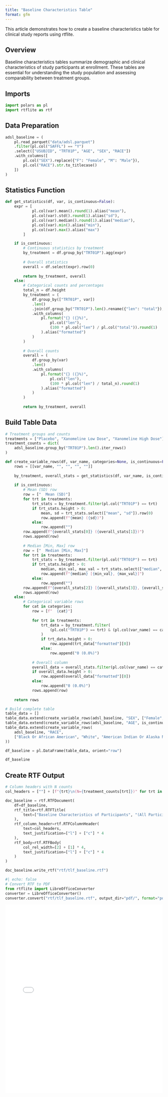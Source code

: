 ```yaml
---
title: "Baseline Characteristics Table"
format: gfm
---
```


<!-- `.md` and `.py` files are generated from the `.qmd` file. Please edit that file. -->

This article demonstrates how to create a baseline characteristics table for clinical study reports using rtflite.

## Overview

Baseline characteristics tables summarize demographic and clinical characteristics of study participants at enrollment. These tables are essential for understanding the study population and assessing comparability between treatment groups.

## Imports

```python
import polars as pl
import rtflite as rtf
```

## Data Preparation

```python
adsl_baseline = (
    pl.read_parquet("data/adsl.parquet")
    .filter(pl.col("SAFFL") == "Y")
    .select(["USUBJID", "TRT01P", "AGE", "SEX", "RACE"])
    .with_columns([
        pl.col("SEX").replace({"F": "Female", "M": "Male"}),
        pl.col("RACE").str.to_titlecase()
    ])
)
```

## Statistics Function

```python
def get_statistics(df, var, is_continuous=False):
    expr = [
            pl.col(var).mean().round(1).alias("mean"),
            pl.col(var).std().round(1).alias("sd"),
            pl.col(var).median().round(1).alias("median"),
            pl.col(var).min().alias("min"),
            pl.col(var).max().alias("max")
        ]

    if is_continuous:
        # Continuous statistics by treatment
        by_treatment = df.group_by("TRT01P").agg(expr)
        
        # Overall statistics
        overall = df.select(expr).row(0)
        
        return by_treatment, overall
    else:
        # Categorical counts and percentages
        total_n = df.height
        by_treatment = (
            df.group_by(["TRT01P", var])
            .len()
            .join(df.group_by("TRT01P").len().rename({"len": "total"}), on="TRT01P")
            .with_columns(
                pl.format("{} ({}%)", 
                    pl.col("len"), 
                    (100 * pl.col("len") / pl.col("total")).round(1)
                ).alias("formatted")
            )
        )
        
        # Overall counts
        overall = (
            df.group_by(var)
            .len()
            .with_columns(
                pl.format("{} ({}%)", 
                    pl.col("len"), 
                    (100 * pl.col("len") / total_n).round(1)
                ).alias("formatted")
            )
        )
        
        return by_treatment, overall
```

## Build Table Data

```python
# Treatment groups and counts
treatments = ["Placebo", "Xanomeline Low Dose", "Xanomeline High Dose"]
treatment_counts = dict(
    adsl_baseline.group_by("TRT01P").len().iter_rows()
)

def create_variable_rows(df, var_name, categories=None, is_continuous=False):
    rows = [[var_name, "", "", "", ""]]
    
    by_treatment, overall_stats = get_statistics(df, var_name, is_continuous)
    
    if is_continuous:
        # Mean (SD) row
        row = ["  Mean (SD)"]
        for trt in treatments:
            trt_stats = by_treatment.filter(pl.col("TRT01P") == trt)
            if trt_stats.height > 0:
                mean, sd = trt_stats.select(["mean", "sd"]).row(0)
                row.append(f"{mean} ({sd})")
            else:
                row.append("")
        row.append(f"{overall_stats[0]} ({overall_stats[1]})")
        rows.append(row)
        
        # Median [Min, Max] row  
        row = ["  Median [Min, Max]"]
        for trt in treatments:
            trt_stats = by_treatment.filter(pl.col("TRT01P") == trt)
            if trt_stats.height > 0:
                median, min_val, max_val = trt_stats.select(["median", "min", "max"]).row(0)
                row.append(f"{median} [{min_val}, {max_val}]")
            else:
                row.append("")
        row.append(f"{overall_stats[2]} [{overall_stats[3]}, {overall_stats[4]}]")
        rows.append(row)
    else:
        # Categorical variable rows
        for cat in categories:
            row = [f"  {cat}"]
            
            for trt in treatments:
                trt_data = by_treatment.filter(
                    (pl.col("TRT01P") == trt) & (pl.col(var_name) == cat)
                )
                if trt_data.height > 0:
                    row.append(trt_data["formatted"][0])
                else:
                    row.append("0 (0.0%)")
            
            # Overall column
            overall_data = overall_stats.filter(pl.col(var_name) == cat)
            if overall_data.height > 0:
                row.append(overall_data["formatted"][0])
            else:
                row.append("0 (0.0%)")
            rows.append(row)
    
    return rows

# Build complete table
table_data = []
table_data.extend(create_variable_rows(adsl_baseline, "SEX", ["Female", "Male"]))
table_data.extend(create_variable_rows(adsl_baseline, "AGE", is_continuous=True))
table_data.extend(create_variable_rows(
    adsl_baseline, "RACE", 
    ["Black Or African American", "White", "American Indian Or Alaska Native"]
))

df_baseline = pl.DataFrame(table_data, orient="row")

df_baseline
```

## Create RTF Output

```python
# Column headers with N counts
col_headers = [""] + [f"{trt}\n(N={treatment_counts[trt]})" for trt in treatments] + [f"Overall\n(N={adsl_baseline.height})"]

doc_baseline = rtf.RTFDocument(
    df=df_baseline,
    rtf_title=rtf.RTFTitle(
        text=["Baseline Characteristics of Participants", "(All Participants Randomized)"]
    ),
    rtf_column_header=rtf.RTFColumnHeader(
        text=col_headers,
        text_justification=["l"] + ["c"] * 4
    ),
    rtf_body=rtf.RTFBody(
        col_rel_width=[2] + [1] * 4,
        text_justification=["l"] + ["c"] * 4
    )
)

doc_baseline.write_rtf("rtf/tlf_baseline.rtf")
```

```python
#| echo: false
# Convert RTF to PDF
from rtflite import LibreOfficeConverter
converter = LibreOfficeConverter()
converter.convert("rtf/tlf_baseline.rtf", output_dir="pdf/", format="pdf", overwrite=True)
```

<embed src="pdf/tlf_baseline.pdf" style="width:100%; height:600px" type="application/pdf">
